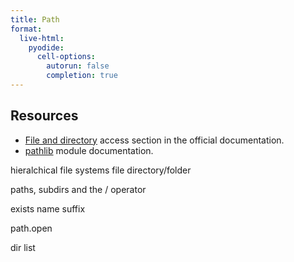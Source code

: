 ```yaml
---
title: Path
format:
  live-html:
    pyodide:
      cell-options:
        autorun: false
        completion: true
---
```


## Resources

- [File and directory](https://docs.python.org/3/library/filesys.html) access section in the official documentation.
- [pathlib](https://docs.python.org/3/library/pathlib.html) module documentation.

hieralchical file systems
file
directory/folder

paths, subdirs and the / operator

exists
name
suffix

path.open

dir list